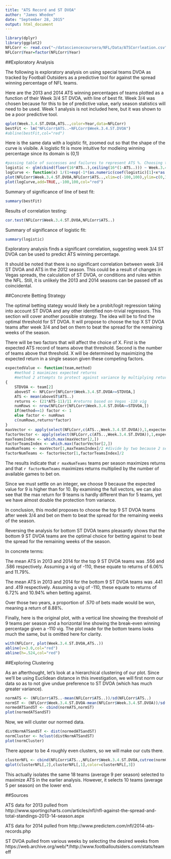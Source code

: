 ```yaml
---
title: "ATS Record and ST DVOA"
author: "James Whedee"
date: "September 28, 2015"
output: html_document
---
```

```r
library(dplyr)
library(ggplot2)
NFLCorr <- read.csv("~/datasciencecoursera/NFL/Data/ATSCorrleation.csv")
NFLCorr$Year=factor(NFLCorr$Year)
```
##Exploratory Analysis

The following is exploratory analysis on using special teams DVOA as tracked by Football Outsiders as a predictive tool for against the spread winning percentage of NFL teams.

Here are the 2013 and 2014 ATS winning percentages of teams plotted as a function of their Week 3/4 ST DVOA, with line of best fit. Week 3/4 was chosen because for this to be of predictive value, early season statistics will need to be used. Week 1 analysis is not included here, but it was shown to be a poor predictive tool. 
```r
qplot(Week.3.4.ST.DVOA,ATS..,color=Year,data=NFLCorr)
bestFit <- lm("NFLCorr$ATS..~NFLCorr$Week.3.4.ST.DVOA")
#abline(bestFit,col="red")
```

Here is the same data with a logistic fit, zoomed out so that the shape of the curve is visibile. A logistic fit is more intuitive for modleing winning percentage since its domain is (0,1)
```r
#passing table of successes and failures to represent ATS %. Choosing to floor ties since mode lrequires integer counts.
logistic <- glm(cbind(floor(16*ATS..),ceiling(16*(1-ATS..))) ~ Week.3.4.ST.DVOA,family=binomial(logit), data=NFLCorr)
logCurve <- function(x) 1/(1+exp(-1*(as.numeric(coef(logistic)[1]+x*as.numeric(coef(logistic)[2])))))
plot(NFLCorr$Week.3.4.ST.DVOA,NFLCorr$ATS..,xlim=c(-100,100),ylim=c(0,1))
plot(logCurve,add=TRUE,,-100,100,col="red")
```

Summary of significance of line of best fit:
```r
summary(bestFit)
```

Results of correlation testing:
```r
cor.test(NFLCorr$Week.3.4.ST.DVOA,NFLCorr$ATS..)
```

Summary of significance of logistic fit:
```r
summary(logistic)
```

Exploratory analysis finds a significant correlation, suggesting week 3/4 ST DVOA can be used to predict ATS winning percentage.

It should be noted that there is no significant correlation between week 3/4 ST DVOA and ATS in the 2012 season. This could be a result of changes in Vegas spreads, the calculation of ST DVOA, or conditions and rules within the NFL. Still, it is unlikely the 2013 and 2014 seasons can be passed off as coincidental.

##Concrete Betting Strategy

The optimal betting stategy would likely be a probit/logit regression taking into account ST DVOA and any other identified non-trivial regressors. This section will cover another possible strategy. The idea will be to find the optimal threshold for ST DVOA. It will propose to choose the top X ST DVOA teams after week 3/4 and bet on them to beat the spread for the remaining weeks of the season.

There will be two factors that will affect the choice of X. First is the expected ATS record of teams above that threshold. Second is the number of teams above that threshold. X will be determined by maximizing the expected return in a single season given these competing factors.

```r
expectedValue <- function(team,method) 
    #method 1 maximizes expected returns
    #method 2 attempts to protect against variance by multiplying returns by a factor of games to bet on
{
    STDVOA <- team[2]
    aboveST <- NFLCorr[NFLCorr$Week.3.4.ST.DVOA>=STDVOA,]
    ATS <- mean(aboveST$ATS..)
    returns <- (21*ATS-11)/11 #returns based on Vegas -110 vig
    numRows <- nrow(NFLCorr[NFLCorr$Week.3.4.ST.DVOA>=STDVOA,])
    if(method==1) factor <- 1
    else factor <- numRows
    c(numRows,returns*factor)
}
maxVector <- apply(select(NFLCorr,c(ATS..,Week.3.4.ST.DVOA)),1,expectedValue,method=1)
factorVector <- apply(select(NFLCorr,c(ATS..,Week.3.4.ST.DVOA)),1,expectedValue,method=2)
maxTeamsIndex <- which.max(maxVector[2,])
factorTeamsIndex <- which.max(factorVector[2,])
maxNumTeams <- maxVector[1,maxTeamsIndex]/2 #divide by two because 2 seasons of data used
factorNumTeams <- factorVector[1,factorTeamsIndex]/2
```
The results indicate that `r maxNumTeams` teams per season maximizes returns and that `r factorNumTeams` maximizes returns multiplied by the number of available games to bet on.

Since we must settle on an integer, we choose 9 because the expected value for 9 is higher than for 10. By examining the full vectors, we can also see that the max return for 9 teams is hardly different than for 5 teams, yet we have almost double the protection from variance.

In conclusion, this model proposes to choose the top 9 ST DVOA teams after week 3/4 and bet on them to beat the spread for the remaining weeks of the season.

Reversing the analysis for bottom ST DVOA teams pleasantly shows that the bottom 9 ST DVOA teams are the optimal choice for betting against to beat the spread for the remaining weeks of the season.

In concrete terms:

The mean ATS in 2013 and 2014 for the top 9 ST DVOA teams was .556 and .586 respectively. Assuming a vig of -110, these equate to returns of 6.06% and 11.79%.

The mean ATS in 2013 and 2014 for the bottom 9 ST DVOA teams was .441 and .419 respectively. Assuming a vig of -110, these equate to returns of 6.72% and 10.94% when betting against.

Over those two years, a proportion of .570 of bets made would be won, meaning a return of 8.88%.

Finally, here is the original plot, with a vertical line showing the threshold of 9 teams per season and a horizontal line showing the break-even winning percentage given a -110 vig. The plot made for the bottom teams looks much the same, but is omitted here for clarity.
```r
with(NFLCorr, plot(Week.3.4.ST.DVOA,ATS..))
abline(v=3.0,col="red")
abline(h=.524,col="red")
```

##Exploring Clustering

As an afterthought, let's look at a hierarchical clustering of our plot. Since we'll be using Euclidean distance in this investigation, we will first norm our data so as to not give undue preference to ST DVOA (which has much greater variance).

```r
normATS <- (NFLCorr$ATS..-mean(NFLCorr$ATS..))/sd(NFLCorr$ATS..)
normST <- (NFLCorr$Week.3.4.ST.DVOA-mean(NFLCorr$Week.3.4.ST.DVOA))/sd(NFLCorr$Week.3.4.ST.DVOA)
normedATSandST <- cbind(normATS,normST)
plot(normedATSandST)
```

Now, we will cluster our normed data.

```r
distNormATSandST <- dist(normedATSandST)
normCluster <- hclust(distNormATSandST)
plot(normCluster)
```

There appear to be 4 roughly even clusters, so we will make our cuts there.

```r
clusterNFL <- cbind(NFLCorr$ATS..,NFLCorr$Week.3.4.ST.DVOA,cutree(normCluster,4))
qplot(clusterNFL[,2],clusterNFL[,1],color=clusterNFL[,3])
```

This actually isolates the same 18 teams (average 9 per season) selected to maximize ATS in the earlier analysis. However, it selects 10 teams (average 5 per season) on the lower end.

##Sources

ATS data for 2013 pulled from
http://www.sportingcharts.com/articles/nfl/nfl-against-the-spread-and-total-standings-2013-14-season.aspx

ATS data for 2014 pulled from
http://www.predictem.com/nfl/2014-ats-records.php

ST DVOA pulled from various weeks by selecting the desired weeks from
https://web.archive.org/web/*/http://www.footballoutsiders.com/stats/teameff